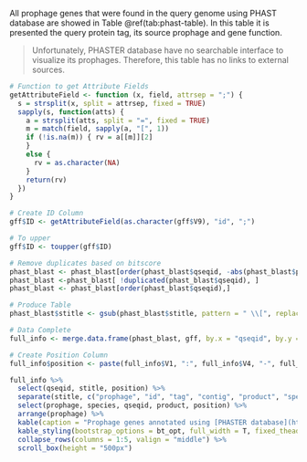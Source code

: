 All prophage genes that were found in the query genome using PHAST database are showed in Table \@ref(tab:phast-table). In this table it is presented the query protein tag, its source prophage and gene function.

> Unfortunately, PHASTER database have no searchable interface to visualize its prophages. Therefore, this table has no links to external sources.

```r
# Function to get Attribute Fields
getAttributeField <- function (x, field, attrsep = ";") { 
  s = strsplit(x, split = attrsep, fixed = TRUE) 
  sapply(s, function(atts) { 
    a = strsplit(atts, split = "=", fixed = TRUE) 
    m = match(field, sapply(a, "[", 1)) 
    if (!is.na(m)) { rv = a[[m]][2] 
    } 
    else { 
      rv = as.character(NA) 
    } 
    return(rv) 
  }) 
}

# Create ID Column
gff$ID <- getAttributeField(as.character(gff$V9), "id", ";")

# To upper
gff$ID <- toupper(gff$ID)

# Remove duplicates based on bitscore
phast_blast <- phast_blast[order(phast_blast$qseqid, -abs(phast_blast$pident), -abs(phast_blast$bitscore) ), ]
phast_blast <-phast_blast[ !duplicated(phast_blast$qseqid), ]
phast_blast <- phast_blast[order(phast_blast$qseqid),]

# Produce Table
phast_blast$stitle <- gsub(phast_blast$stitle, pattern = " \\[", replacement = "\\|[")

# Data Complete
full_info <- merge.data.frame(phast_blast, gff, by.x = "qseqid", by.y = "ID")

# Create Position Column
full_info$position <- paste(full_info$V1, ":", full_info$V4, "-", full_info$V5, sep = "")

full_info %>%
  select(qseqid, stitle, position) %>%
  separate(stitle, c("prophage", "id", "tag", "contig", "product", "species"), sep = "\\|") %>%
  select(prophage, species, qseqid, product, position) %>%
  arrange(prophage) %>%
  kable(caption = "Prophage genes annotated using [PHASTER database](https://phaster.ca).", escape = FALSE, col.names = c("Prophage Name", "Species source", "Query Protein ID", "Gene Product", "Query Protein Coordinates")) %>%
  kable_styling(bootstrap_options = bt_opt, full_width = T, fixed_thead = T, font_size = 12) %>%
  collapse_rows(columns = 1:5, valign = "middle") %>%
  scroll_box(height = "500px")
```
